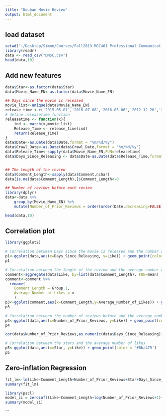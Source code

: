 ```yaml
---
title: "Douban Movie Review"
output: html_document
---
```

## load dataset
```r
setwd("~/Desktop/Simon/Courses/Fall2019_MGC461 Professional Communication/Round4")
library(readr)
data <- read_csv("DMSC.csv")
head(data,10)
```

## Add new features
```r
data$Star<-as.factor(data$Star)
data$Movie_Name_EN<-as.factor(data$Movie_Name_EN)

## Days since the movie is released 
movie_list<-unique(data$Movie_Name_EN)
release_time <-c('2015-05-01','2016-07-08','2016-05-06','2012-12-20','2015-09-30','2015-07-10','2015-07-10','2015-09-30','2008-04-30','2013-02-07','2017-01-28','2016-12-16','2012-12-12','2015-04-30','2016-09-30','2016-09-14')
# define releasetime function
releasetime <- function(x){
    ind <- match(x,movie_list)
    Release_Time <- release_time[ind]
    return(Release_Time)
}
data$Date<-as.Date(data$Date,format = "%m/%d/%y")
data$Crawl_Date<-as.Date(data$Crawl_Date,format = "%m/%d/%y")
data$Release_Time<-sapply(data$Movie_Name_EN,FUN=releasetime)
data$Days_Since_Releasing <- data$Date-as.Date(data$Release_Time,format = "%Y-%m-%d")


## The length of the review
data$Comment_Length<-sapply(data$Comment,nchar)
data[is.na(data$Comment_Length),]$Comment_Length<-0

## Number of reviews before each review
library(dplyr)
data<-data %>%
    group_by(Movie_Name_EN) %>%
    mutate(Number_of_Prior_Reviews = order(order(Date,decreasing=FALSE))-1)

head(data,10)
```


## Correlation plot
```r
library(ggplot2)

# Correlation between Days since the movie is released and the number of likes
p1<-ggplot(data,aes(x=Days_Since_Releasing, y=Like)) + geom_point(color = '#8ba475')+
p1

# Correlation between the length of the review and the average number of likes
comment<-aggregate(data$Like, by=list(data$Comment_Length), FUN=mean)
comment<-comment %>% 
  rename(
    Comment_Length = Group.1,
    Average_Number_of_Likes = x
    )
p3<-ggplot(comment,aes(x=Comment_Length,y=Average_Number_of_Likes)) + geom_bar(stat="identity",color = '#8ba475')
p3

# Correlation between the number of reviews before and the average number of likes
p4<-ggplot(data,aes(x=Number_of_Prior_Reviews, y=Like)) + geom_point(color = '#8ba475')
p4

cor(data$Number_of_Prior_Reviews,as.numeric(data$Days_Since_Releasing))

# Correlation between the stars and the average number of likes
p5<-ggplot(data,aes(x=Star, y=Like)) + geom_point(color = '#8ba475')
p5
```


## Zero-inflation Regression
```r
fit_lm<-lm(Like~Comment_Length+Number_of_Prior_Reviews+Star+Days_Since_Releasing+Movie_Name_EN,data=data)
summary(fit_lm)

library(pscl)
model_zi = zeroinfl(Like~Comment_Length+log(Number_of_Prior_Reviews+1)+Star+Days_Since_Releasing+Movie_Name_EN,data=data,dist = "poisson")
summary(model_zi)

```





```




